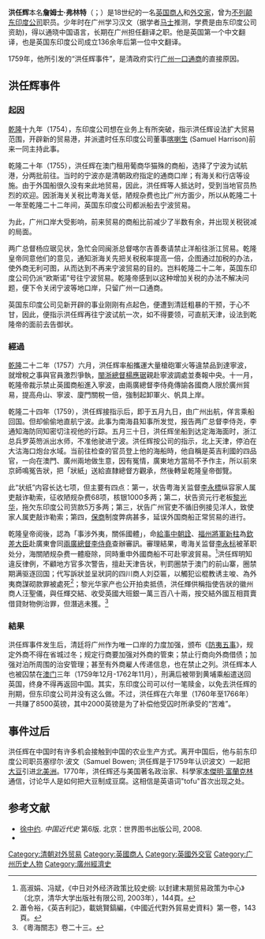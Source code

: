 '''洪任辉'''本名'''詹姆士·弗林特'''（{{lang-en|James Flint}}；{{bd|1720年？||？}}）是18世纪的一名[[英国|英国]][[商人|商人]]和[[外交家|外交家]]，曾为[[不列颠东印度公司|不列颠东印度公司]]职员。少年时在广州学习汉文（据学者[[马士|马士]]推测，学费是由东印度公司资助)，得以通晓中国语言，长期在广州担任翻译之职。他是英国第一个中文翻译，也是英国东印度公司成立136余年后第一位中文翻译。

1759年，他所引发的“洪任辉事件”，是清政府实行[[广州|广州]][[一口通商|一口通商]]的直接原因。

== 洪任辉事件 ==

=== 起因 ===
[[乾隆|乾隆]]十九年（1754），东印度公司想在业务上有所突破，指示洪任辉设法扩大贸易范围，开辟新的贸易港，并派遣时任东印度公司董事[[喀喇生|喀喇生]] (Samuel Harrison)前来一同主持此事。

乾隆二十年（1755），洪任辉在澳门租用葡商华猫殊的商船，选择了宁波为试航港，分两批前往。当时的宁波亦是清朝政府指定的通商口岸；有海关和行店等设施。由于外国船很久没有来此地贸易，因此，洪任辉等人抵达时，受到当地官员热烈的欢迎。因浙海关关税比粤海关低，陋规杂费也比广州方面少，所以从乾隆二十一年至乾隆二十二年间，英国东印度公司都派船去宁波贸易。 

为此，广州口岸大受影响，前来贸易的商船比前减少了半数有余，并出现关税锐减的局面。

两广总督杨应琚见状，急忙会同闽浙总督喀尔吉善奏请禁止洋船往浙江贸易。乾隆皇帝同意他们的意见，通知浙海关先把关税税率提高一倍，企图通过加税的办法，使外商无利可图，从而达到不再来宁波贸易的目的。岂料乾隆二十二年，英国东印度公司仍派“欧斯诺”号往宁波贸易。乾隆帝感到以这种增加关税的办法不解决问题，便下令关闭宁波等地口岸，只留广州一口通商。

英国东印度公司见新开辟的事业刚刚有点起色，便遭到清廷粗暴的干预，于心不甘，因此，便指示洪任辉再往宁波试航一次，如不得要领，可直航天津，设法到乾隆帝的面前去告御状。

===經過===
[[乾隆|乾隆]]二十二年（1757）六月，洪任辉率船攜運大量槍砲軍火等違禁品到達寧波，就增稅之事與官員激烈爭執，[[閩浙總督|閩浙總督]][[楊應琚|楊應琚]]親赴寧波調處並奏報中央。十一月，乾隆帝裁示禁止英國商船進入寧波，由兩廣總督李侍堯傳諭各國商人限於廣州貿易，提高舟山、寧波、廈門關稅一倍，強制起卸軍火、帆具上岸。

乾隆二十四年（1759），洪任辉接指示后，即于五月九日，由广州出航，佯言乘船回国。但却偷偷地直航宁波。此事为南海县知事所发觉，报告两广总督李侍尧，李通知海防同知密切注视他的行踪。五月三十日，洪任辉坐船到达定海海面时，浙江总兵罗英笏派出水师，不准他驶进宁波。洪任辉按公司的指示，北上天津，停泊在大沽海口炮台水域。当前往检查的官员登上他的海船時，他自稱是英吉利國的四品官，一向在澳門、廣州兩地做生意，因有冤情，廣東地方當局不予作主，所以前來京師鳴冤告狀，把「狀紙」送給直隸總督方觀承，然後轉呈乾隆皇帝御覽。 

此“状纸”内容长达七项，但主要有四点：第一，状告粤海关监督[[李永標|李永標]]纵容家人属吏敲诈勒索，征收陋规杂费68项，核银1000多两；第二，状告资元行老板[[黎光华|黎光华]]，拖欠东印度公司货款5万多两；第三，状告广州官吏不循旧例接见洋人，致使家人属吏敲诈勒索；第四，[[保商|保商]]制度弊病甚多，延误外国商船正常贸易的进行。

乾隆皇帝阅後，認為「事涉外夷，關係國體」，命[[給事中|給事中]][[朝詮|朝詮]]、[[福州將軍|福州將軍]][[新柱|新柱]]為[[欽差大臣|欽差大臣]]赴廣東會同[[兩廣總督|兩廣總督]][[李侍堯|李侍堯]]查辦審訊。審理結果，粵海关监督[[李永标|李永标]]被革职处分，海關陋规杂费一體廢除，同時重申外國商船不可赴寧波貿易。<ref>高淑娟、冯斌，《中日对外经济政策比较史纲: 以封建末期贸易政策为中心》（北京，清华大学出版社有限公司, 2003年），144頁。</ref>洪任辉明知違反律例，不顧地方官多次警告，擅赴天津告状，判罰圈禁于澳门的前山寨，圈禁期满驱逐回国；代写訴狀並呈狀詞的四川商人刘亞匾，以觸犯讼棍教诱主唆、為外夷商謀砌款罪被處死<ref>蕭令裕，《英吉利記》，載姚賢鎬編，《中國近代對外貿易史資料》第一卷，143頁。</ref>；黎光华家产也公开拍卖抵债，洪任輝供稱指使告狀的徽州商人汪聖儀，與任輝交結、收受英國大班銀一萬三百八十兩，按交結外國互相買賣借貸財物例治罪，但潛逃未獲。<ref>《粵海關志》卷二十三。</ref>

=== 結果 ===
洪任辉事件发生后，清廷将广州作为唯一口岸的力度加强，颁布《[[防夷五事|防夷五事]]》，规定外商不得在省城过冬；规定行商要加强对外商的管束；禁止行商向外商借债；加强对泊所周围的治安管理；甚至有外商雇人传递信息，也在禁止之列。洪任辉本人也被囚禁在[[澳门|澳门]]三年（1759年12月-1762年11月），刑满后被带到黄埔乘船遣送回英国，终身不得再返回中国。其实，东印度公司可以付一笔赎金，以免去洪任辉的刑期，但东印度公司并没有这么做。不过，洪任辉在六年里（1760年至1766年）一共赚了8500英镑，其中2000英镑是为了补偿他受囚时所承受的“苦难”。

== 事件过后 ==
洪任辉在中国时有许多机会接触到中国的农业生产方式。离开中国后，他与前东印度公司职员塞缪尔·波文（Samuel Bowen; 洪任辉是于1759年认识波文）一起把[[大豆|大豆]]引进[[北美洲|北美洲]]。1770年，洪任辉还与美国著名政治家、科學家[[本傑明·富蘭克林|本傑明·富蘭克林]]通信，讨论华人是如何把大豆制成豆腐。这相信是英语词"tofu"首次出现之处。

== 参考文献 ==
*[[徐中约|徐中约]]. ''中国近代史'' 第6版. 北京：世界图书出版公司, 2008.
* {{Cite book
| title = 中日对外经济政策比较史纲: 以封建末期贸易政策为中心
| last1 = 高淑娟
| first1 = 
| last2 = 冯斌
| first2 = 
| language = 
| isbn = 9787302075172
| series = 清华大学中国经济史学丛书
| url = https://books.google.com/books?id=FR367iWJdb8C
| year = 2003
| publisher = 清华大学出版社
| ref = harv
| access-date = 2018-07-30
| archive-date = 2021-04-09
| archive-url = https://web.archive.org/web/20210409233305/https://books.google.com/books?id=FR367iWJdb8C
| dead-url = no
}}
<references />
{{清朝对外贸易}}
{{DEFAULTSORT:Flint, James}}
[[Category:清朝对外贸易|Category:清朝对外贸易]]
[[Category:英國商人|Category:英國商人]]
[[Category:英國外交官|Category:英國外交官]]
[[Category:广州历史人物|Category:广州历史人物]]
[[Category:廣州經濟史|Category:廣州經濟史]]